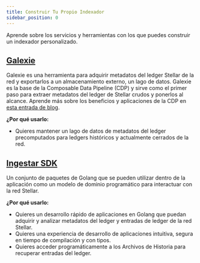 ```yaml
---
title: Construir Tu Propio Indexador
sidebar_position: 0
---
```


Aprende sobre los servicios y herramientas con los que puedes construir un indexador personalizado.

## [Galexie](./galexie/README.mdx)

Galexie es una herramienta para adquirir metadatos del ledger Stellar de la red y exportarlos a un almacenamiento externo, un lago de datos. Galexie es la base de la Composable Data Pipeline (CDP) y sirve como el primer paso para extraer metadatos del ledger de Stellar crudos y ponerlos al alcance. Aprende más sobre los beneficios y aplicaciones de la CDP en [esta entrada de blog](https://stellar.org/blog/developers/composable-data-platform).

**¿Por qué usarlo:**

- Quieres mantener un lago de datos de metadatos del ledger precomputados para ledgers históricos y actualmente cerrados de la red.

## [Ingestar SDK](./ingest-sdk/README.mdx)

Un conjunto de paquetes de Golang que se pueden utilizar dentro de la aplicación como un modelo de dominio programático para interactuar con la red Stellar.

**¿Por qué usarlo:**

- Quieres un desarrollo rápido de aplicaciones en Golang que puedan adquirir y analizar metadatos del ledger y entradas de ledger de la red Stellar.
- Quieres una experiencia de desarrollo de aplicaciones intuitiva, segura en tiempo de compilación y con tipos.
- Quieres acceder programáticamente a los Archivos de Historia para recuperar entradas del ledger.
